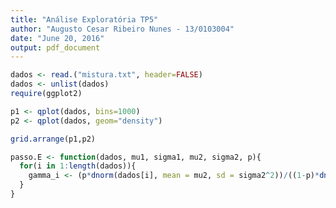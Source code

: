 ```yaml
---
title: "Análise Exploratória TP5"
author: "Augusto Cesar Ribeiro Nunes - 13/0103004"
date: "June 20, 2016"
output: pdf_document
---
```


```r
dados <- read.("mistura.txt", header=FALSE)
dados <- unlist(dados)
require(ggplot2)

p1 <- qplot(dados, bins=1000)
p2 <- qplot(dados, geom="density")

grid.arrange(p1,p2)
```

```r
passo.E <- function(dados, mu1, sigma1, mu2, sigma2, p){
  for(i in 1:length(dados)){
    gamma_i <- (p*dnorm(dados[i], mean = mu2, sd = sigma2^2))/((1-p)*dnorm(dados[i], mean = mu1, sd = sigma1^2) + p*dnorm(dados[i], mean = mu2, sd = sigma2^2))
  }
}
```



